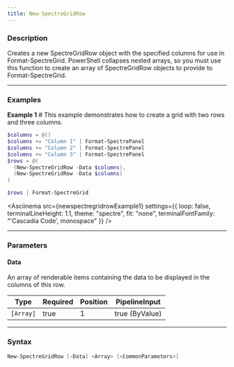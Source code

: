 ```yaml
---
title: New-SpectreGridRow
---
```









### Description

Creates a new SpectreGridRow object with the specified columns for use in Format-SpectreGrid. PowerShell collapses nested arrays, so you must use this function to create an array of SpectreGridRow objects to provide to Format-SpectreGrid.



---


### Examples


**Example 1**  # This example demonstrates how to create a grid with two rows and three columns.



```powershell
$columns = @()
$columns += "Column 1" | Format-SpectrePanel
$columns += "Column 2" | Format-SpectrePanel
$columns += "Column 3" | Format-SpectrePanel
$rows = @(
  (New-SpectreGridRow -Data $columns),
  (New-SpectreGridRow -Data $columns)
)

$rows | Format-SpectreGrid
```
<Asciinema
    src={newspectregridrowExample1}
    settings={{
        loop: false,
        terminalLineHeight: 1.1,
        theme: "spectre",
        fit: "none",
        terminalFontFamily: "'Cascadia Code', monospace"
    }}
/>


---


### Parameters
#### **Data**

An array of renderable items containing the data to be displayed in the columns of this row.






|Type     |Required|Position|PipelineInput |
|---------|--------|--------|--------------|
|`[Array]`|true    |1       |true (ByValue)|





---


### Syntax
```powershell
New-SpectreGridRow [-Data] <Array> [<CommonParameters>]
```
